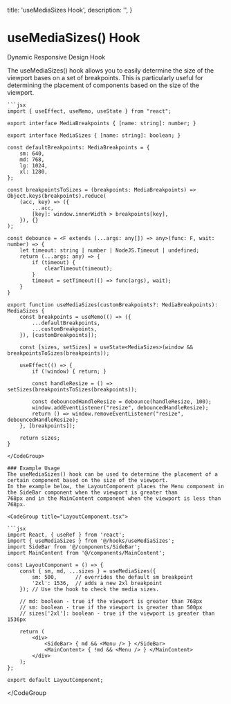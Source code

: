 
  title: 'useMediaSizes Hook',
  description:
    '',
}

# useMediaSizes() Hook

<p>Dynamic Responsive Design Hook</p>

<div className="mt-4">
  The useMediaSizes() hook allows you to easily determine the size of the viewport bases on a set of breakpoints. 
  This is particularly useful for determining the placement of components based on the size of the viewport.
</div>

 <CodeGroup title="useMediaSizes.tsx">

    ```jsx
    import { useEffect, useMemo, useState } from "react";

    export interface MediaBreakpoints { [name: string]: number; }

    export interface MediaSizes { [name: string]: boolean; }

    const defaultBreakpoints: MediaBreakpoints = {
        sm: 640,
        md: 768,
        lg: 1024,
        xl: 1280,
    };

    const breakpointsToSizes = (breakpoints: MediaBreakpoints) => Object.keys(breakpoints).reduce(
        (acc, key) => ({
            ...acc,
            [key]: window.innerWidth > breakpoints[key],
        }), {}
    );

    const debounce = <F extends (...args: any[]) => any>(func: F, wait: number) => {
        let timeout: string | number | NodeJS.Timeout | undefined;
        return (...args: any) => {
            if (timeout) {
                clearTimeout(timeout);
            }
            timeout = setTimeout(() => func(args), wait);
        }
    }

    export function useMediaSizes(customBreakpoints?: MediaBreakpoints): MediaSizes {
        const breakpoints = useMemo(() => ({
            ...defaultBreakpoints,
            ...customBreakpoints,
        }), [customBreakpoints]);

        const [sizes, setSizes] = useState<MediaSizes>(window && breakpointsToSizes(breakpoints));

        useEffect(() => {
            if (!window) { return; }

            const handleResize = () => setSizes(breakpointsToSizes(breakpoints));

            const debouncedHandleResize = debounce(handleResize, 100);
            window.addEventListener("resize", debouncedHandleResize);
            return () => window.removeEventListener("resize", debouncedHandleResize);
        }, [breakpoints]);

        return sizes;
    }
````
</CodeGroup>

### Example Usage
The useMediaSizes() hook can be used to determine the placement of a certain component based on the size of the viewport. 
In the example below, the LayoutComponent places the Menu component in the SideBar component when the viewport is greater than
768px and in the MainContent component when the viewport is less than 768px.

<CodeGroup title="LayoutComponent.tsx">

```jsx
import React, { useRef } from 'react';
import { useMediaSizes } from '@/hooks/useMediaSizes';
import SideBar from '@/components/SideBar';
import MainContent from '@/components/MainContent';

const LayoutComponent = () => {
    const { sm, md, ...sizes } = useMediaSizes({
        sm: 500,      // overrides the default sm breakpoint
        '2xl': 1536,  // adds a new 2xl breakpoint
    }); // Use the hook to check the media sizes.

    // md: boolean - true if the viewport is greater than 768px
    // sm: boolean - true if the viewport is greater than 500px
    // sizes['2xl']: boolean - true if the viewport is greater than 1536px

    return (
        <div>
            <SideBar> { md && <Menu /> } </SideBar>
            <MainContent> { !md && <Menu /> } </MainContent>
        </div>
    ); 
};

export default LayoutComponent;
````

</CodeGroup

>
